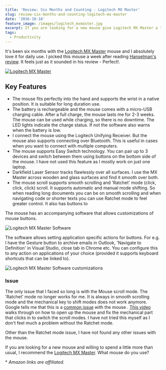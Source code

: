 ```yaml
---
title: 'Review: Six Months and Counting - Logitech MX Master'
slug: review-six-months-and-counting-logitech-mx-master
date: '2016-10-18'
feature_image: /images/logitech_mxmaster.jpg
excerpt: If you are looking for a new mouse give Logitech MX Master a try!
tags:
  - Productivity
---
```

It's been six months with the [Logitech MX Master](http://amzn.to/2ddLmUf) mouse and I absolutely love it for daily use. I picked this mouse a week after reading [Hanselman's review](http://www.hanselman.com/blog/FindingThePerfectMouse.aspx). It feels just as it sounded in his review - Perfect!.

[![Logitech MX Master](/images/logitech_mxmaster.jpg)](http://www.logitech.com/en-us/product/mx-master)

## Key Features

-   The mouse fits perfectly into the hand and supports the wrist in a native position. It is suitable for long duration use.
-   The battery is rechargeable and the mouse comes with a micro-USB charging cable. After a full charge, the mouse lasts me for 2-3 weeks. The mouse can be used while charging, so there is no downtime. The LED lights indicate the charge status. If not the software also warns when the battery is low.
-   I connect the mouse using the Logitech Unifying Receiver. But the mouse also supports connecting over Bluetooth. This is useful in cases when you want to connect with multiple computers.
-   The mouse supports Easy Switch technology. You can pair up to 3 devices and switch between them using buttons on the bottom side of the mouse. I have not used this feature as I mostly work on just one laptop.
-   Darkfield Laser Sensor tracks flawlessly over all surfaces. I use the MX Master across wooden and glass surfaces and find it smooth over both.
-   The mouse scroll supports smooth scrolling and 'Ratchet' mode (click, click, click) scroll. It supports automatic and manual mode shifting. So when reading long documents you can be on smooth scrolling and when navigating code or shorter texts you can use Ratchet mode to feel greater control. It also has buttons to

The mouse has an accompanying software that allows customizations of mouse buttons.

![Logitech MX Master Software](/images/logitech_mxmaster_software.png)

The software allows setting application specific actions for buttons. For e.g. I have the Gesture button to archive emails in Outlook, 'Navigate to Definition' in Visual Studio, close tab in Chrome etc. You can configure this to any action on applications of your choice (provided it supports keyboard shortcuts that can be linked to).

![Logitech MX Master Software customizations](/images/logitech_mxmaster_customize.png)

### Issue

The only issue that I faced so long is with the Mouse scroll mode. The 'Ratchet' mode no longer works for me. It is always in smooth scrolling mode and the mechanical key to shift modes does not work anymore. Google tells me that this is a [common issue](https://community.logitech.com/s/question/0D531000051026rCAA) with the mouse . [This video](https://www.youtube.com/watch?v=KR9fLd_ViYw) walks through on how to open up the mouse and fix the mechanical part that clicks in to switch the scroll modes. I have not tried this myself as I don't feel much a problem without the Ratchet mode.

Other than the Ratchet mode issue, I have not found any other issues with the mouse.

If you are looking for a new mouse and willing to spend a little more than usual, I recommend the [Logitech MX Master](http://amzn.to/2ddLmUf). What mouse do you use?

\* _Amazon links are affiliated._
